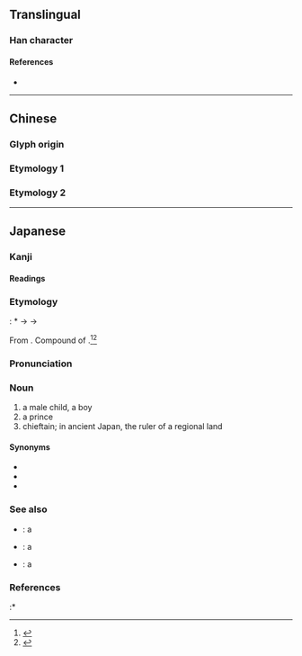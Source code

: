 {{also|彥}}
{{character info/new}}
==Translingual==

===Han character===
{{Han char|rn=59|rad=彡|as=06|sn=9|four=|canj=YHHHH|ids=⿸产彡}}

====References====
* {{Han ref|kx=0363.131|dkj=09981|hdz=20854.090|uh=5F66|ud=24422}}

----

==Chinese==

===Glyph origin===
{{Han etym}}

===Etymology 1===
{{zh-see|彥}}

===Etymology 2===
{{zh-see|顏|ss}}

----

==Japanese==

===Kanji===
{{ja-kanji|grade=n|rs=彡06}}

====Readings====
{{ja-readings
|goon=げん
|kanon=げん
|kun=ひこ-
}}

===Etymology===
{{ja-kanjitab|ひこ|yomi=k}}

{{IPAchar|/pi<sub>1</sub>ko<sub>1</sub>/}}: *{{IPAchar|[piko]}} → {{IPAchar|[ɸiko]}} → {{IPAchar|[hiko]}}

From {{etyl|ojp|ja|sort=ひこ}}. Compound of {{compound|lang=ja|sort=ひこ|日|tr1=hi|t1=sun|pos1=a prefix or appellation used in reference to the imperial family|子|tr2=ko|t2=child}}.<ref name="KDJ">{{R:Kokugo Dai Jiten}}</ref><ref name="DJR">{{R:Daijirin}}</ref>

===Pronunciation===
{{ja-pron|yomi=k|ひこ|acc=2|acc_ref=DJR|acc2=0|acc2_ref=DJR}}

===Noun===
{{ja-noun|ひこ}}

# a male child, a boy
# a prince
# chieftain; in ancient Japan, the ruler of a regional land

====Synonyms====
* {{ja-r|王子|おうこ}}
* {{ja-r|王|おう}}
* {{ja-r|若君|わかぎみ}}

===See also===
* {{ja-r|姫|ひめ}}: a {{l|en|princess}}
* {{ja-r|息子|むすこ}}: a {{l|en|son}}
* {{ja-r|男|おとこ}}: a {{l|en|man}}

===References===
<references/>
:* {{cite-book
|last=Ishihara
|first=Michihiro
|authorlink=
|coauthors=
|title=Shintei Gishi Wajinden: Chūgoku Seishi Nihonden (1)
|origyear=c. 3rd century
|date=1985-05-16
|pages=105-106

|publisher=Iwanami Shoten
|location=Tōkyō
|language=Japanese
|isbn=4-00-334011-6
}}